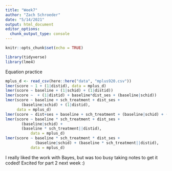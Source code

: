 ```yaml
---
title: "Week7"
author: "Zach Schroeder"
date: "5/14/2021"
output: html_document
editor_options: 
  chunk_output_type: console
---
```


```r
knitr::opts_chunk$set(echo = TRUE)
```

```r
library(tidyverse)
library(lme4)
```


Equation practice
```r
mplus_d <- read_csv(here::here("data", "mplus920.csv"))
lmer(score ~ 1 + (1|distid), data = mplus_d)
lmer(score ~ baseline + (1|schid) + (1|distid))
lmer(score ~  + (1|distid) + baseline*dist_ses + (baseline|schid))
lmer(score ~ baseline + sch_treatment + dist_ses + 
       (baseline|schid) + (1|distid),
     data = mplus_d)
lmer(score ~ dist+ses + baseline + sch_treatment + (baseline|schid) + (sch_treatment|distid))
lmer(score ~ baseline * sch_treatment + dist_ses + 
       (baseline|schid) + 
       (baseline * sch_treatment||distid),
           data = mplus_d)
lmer(score ~ baseline * sch_treatment * dist_ses + 
             (baseline|schid) + (baseline * sch_treatment||distid),
           data = mplus_d)
```

I really liked the work with Bayes, but was too busy taking notes to get it coded! Excited for part 2 next week :)